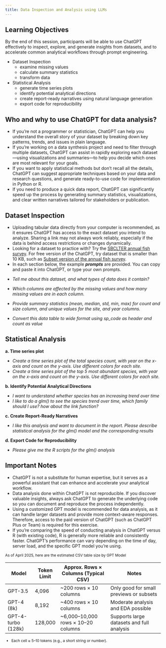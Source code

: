 ```yaml
---
title: Data Inspection and Analysis using LLMs
---
```


::: callout-tip
## Learning Objectives

By the end of this session, participants will be able to use
ChatGPT effectively to inspect, explore, and generate insights from
datasets, and to accelerate common analytical workflows through prompt
engineering.

-   Dataset Inspection
    -   examine missing values
    -   calculate summary statistics
    -   transform data
-   Statistical Analysis
    -   generate time series plots
    -   identify potential analytical directions
    -   create report-ready narratives using natural language generation
    -   export code for reproducibility
:::

## Who and why to use ChatGPT for data analysis?
* If you're not a programmer or statistician, ChatGPT can help you understand the overall story of your dataset by breaking down key patterns, trends, and issues in plain language.
* If you're working on a data synthesis project and need to filter through multiple datasets, ChatGPT can assist in rapidly exploring each dataset—using visualizations and summaries—to help you decide which ones are most relevant for your goals. 
* If you want to apply statistical methods but don’t recall all the details, ChatGPT can suggest appropriate techniques based on your data and research questions, and generate ready-to-use code for implementation in Python or R.
* If you need to produce a quick data report, ChatGPT can significantly speed up the process by generating summary statistics, visualizations, and clear written narratives tailored for stakeholders or publication.

## Dataset Inspection

* Uploading tabular data directly from your computer is recommended, as it ensures ChatGPT has access to the exact dataset you intend to analyze. Sharing a link may not always work reliably, especially if the data is behind access restrictions or changes dynamically. 
* Looking for a dataset to practice with? Try the [SBCLTER annual fish survey](https://pasta.lternet.edu/package/data/eml/knb-lter-sbc/17/40/a7899f2e57ea29a240be2c00cce7a0d4). For free version of the ChatGPT, try dataset that is smaller than 10 KB, such as [Subset version of the annual fish survey](https://sbclter.msi.ucsb.edu/external/Reef/Data/trial_data/Annual_survey_NAPL_only.csv).
* In each section below, the example __*prompts*__ are provided. You can copy and paste it into ChatGPT, or type your own prompts.

::: {.callout-tip title="ChatGPT prompt"}


* *Tell me about this dataset, and what types of data does it contain?*


* *Which columns are affected by the missing values and how many missing values are in each column.*


* *Provide summary statistics (mean, median, std, min, max) for count and size column, and unique values for the site, and year columns.*


* *Convert this data table to wide format using sp_code as header and count as value*
:::

## Statistical Analysis

::: {.callout-tip title="ChatGPT prompt"}

**a. Time series plot**

- *Create a time series plot of the total species count, with year on the x-axis and count on the y-axis. Use different colors for each site.*
- *Create a time series plot of the top 5 most abundant species, with year on the x-axis and count on the y-axis. Use different colors for each site.*

**b. Identify Potential Analytical Directions**

- *I want to understand whether species has an increasing trend over time*
- *I like to do a glm() to see the species trend over time, which family should I use? how about the link function?*

**c. Create Report-Ready Narratives**

- *I like this analysis and want to document in the report. Please describe statistical analysis for the glm() model and the corresponding results*

**d. Export Code for Reproducibility**

- *Please give me the R scripts for the glm() analysis*

:::

::: {.callout-note}
## Important Notes
* ChatGPT is not a substitute for human expertise, but it serves as a powerful assistant that can enhance and accelerate your analytical workflow.
* Data analysis done within ChatGPT is not reproducible. If you discover valuable insights, always ask ChatGPT to generate the underlying code so you can document and reproduce the process independently.
* Using a customized GPT model is recommended for data analysis, as it can handle larger datasets and provide more context-aware responses. Therefore, access to the paid version of ChatGPT (such as ChatGPT Plus or Team) is required for this exercise.
* If you're comparing the speed of conducting analysis in ChatGPT versus R (with existing code), R is generally more reliable and consistently faster. ChatGPT's performance can vary depending on the time of day, server load, and the specific GPT model you're using.

::: {.table-sm style="font-size: 0.85em;"}
As of April 2025, here are the estimated CSV table size by GPT Model

| Model                | Token Limit | Approx. Rows × Columns (Typical CSV)   | Notes                                      |
|----------------------|-------------|-----------------------------------------|--------------------------------------------|
| GPT-3.5              | 4,096       | ~200 rows × 10 columns                  | Only good for small previews or subsets    |
| GPT-4 (8k)           | 8,192       | ~400 rows × 10 columns                  | Moderate analysis and EDA possible         |
| GPT-4-turbo (128k)   | 128,000     | ~6,000–10,000 rows × 10–20 columns      | Supports large datasets and full analysis  |
* Each cell ≈ 5–10 tokens (e.g., a short string or number).
:::
:::
